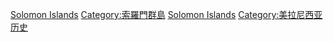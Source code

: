 [[Category:大洋洲各国历史|Solomon Islands]]
[[Category:索羅門群島|Category:索羅門群島]]
[[Category:各島嶼歷史|Solomon Islands]]
[[Category:美拉尼西亚历史|Category:美拉尼西亚历史]]